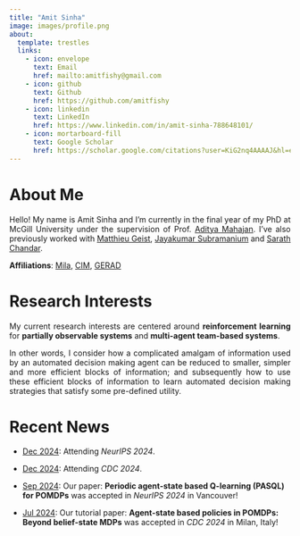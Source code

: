 ```yaml
---
title: "Amit Sinha"
image: images/profile.png
about:
  template: trestles
  links:
    - icon: envelope
      text: Email
      href: mailto:amitfishy@gmail.com
    - icon: github
      text: Github
      href: https://github.com/amitfishy
    - icon: linkedin
      text: LinkedIn
      href: https://www.linkedin.com/in/amit-sinha-788648101/
    - icon: mortarboard-fill
      text: Google Scholar
      href: https://scholar.google.com/citations?user=KiG2nq4AAAAJ&hl=en
---
```


<!---
<p style="text-align:justify;">
Justify cmd
</p>
-->

# About Me

<p style="text-align:justify;">
Hello! My name is Amit Sinha and I'm currently in the final year of my PhD at McGill University under the supervision of Prof. [Aditya Mahajan](https://adityam.github.io/). I've also previously worked with [Matthieu Geist](https://scholar.google.com/citations?user=ectPLEUAAAAJ&hl=en), [Jayakumar Subramanium](https://www.linkedin.com/in/jayakumar-subramanian-9198954) and [Sarath Chandar](https://sarathchandar.in/).
</p>

**Affiliations**: [Mila](https://mila.quebec/en), [CIM](https://www.mcgill.ca/cim/), [GERAD](https://www.gerad.ca/en/home)

# Research Interests

<p style="text-align:justify;">
My current research interests are centered around **reinforcement learning** for **partially observable systems** and **multi-agent team-based systems**.
</p>

<p style="text-align:justify;">
In other words, I consider how a complicated amalgam of information used by an automated decision making agent can be reduced to smaller, simpler and more efficient blocks of information; and subsequently how to use these efficient blocks of information to learn automated decision making strategies that satisfy some pre-defined utility.
</p>


# Recent News

* <u>Dec 2024</u>: Attending *NeurIPS 2024*.

* <u>Dec 2024</u>: Attending *CDC 2024*.

* <u>Sep 2024</u>: Our paper: **Periodic agent-state based Q-learning (PASQL) for POMDPs** was accepted in *NeurIPS 2024* in Vancouver!

* <u>Jul 2024</u>: Our tutorial paper: **Agent-state based policies in POMDPs: Beyond belief-state MDPs** was accepted in *CDC 2024* in Milan, Italy!

